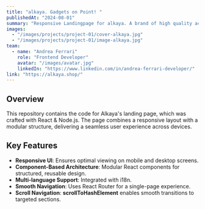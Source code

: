 ```yaml
---
title: "alkaya. Gadgets on Point! "
publishedAt: "2024-08-01"
summary: "Responsive Landingpage for alkaya. A brand of high quality accessories for Smartphones."
images:
  - "/images/projects/project-01/cover-alkaya.jpg"
  - "/images/projects/project-01/image-alkaya.jpg"
team:
  - name: "Andrea Ferrari"
    role: "Frontend Developer"
    avatar: "/images/avatar.jpg"
    linkedIn: "https://www.linkedin.com/in/andrea-ferrari-developer/"
link: "https://alkaya.shop/"
---
```


## Overview

This repository contains the code for Alkaya's landing page, which was crafted with React & Node.js. The page combines a responsive layout with a modular structure, delivering a seamless user experience across devices.

## Key Features

- **Responsive UI**: Ensures optimal viewing on mobile and desktop screens.
- **Component-Based Architecture**: Modular React components for structured, reusable design.
- **Multi-language Support**: Integrated with i18n.
- **Smooth Navigation**: Uses React Router for a single-page experience.
- **Scroll Navigation**: **scrollToHashElement** enables smooth transitions to targeted sections.
